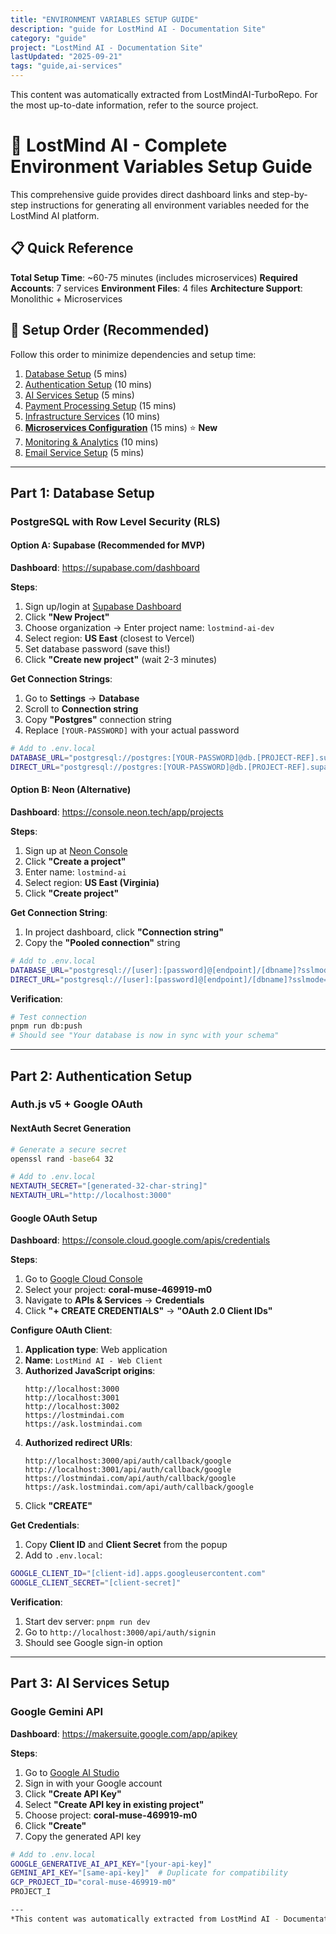 ```yaml
---
title: "ENVIRONMENT VARIABLES SETUP GUIDE"
description: "guide for LostMind AI - Documentation Site"
category: "guide"
project: "LostMind AI - Documentation Site"
lastUpdated: "2025-09-21"
tags: "guide,ai-services"
---
```


<Info>
This content was automatically extracted from LostMindAI-TurboRepo.
For the most up-to-date information, refer to the source project.
</Info>

# 🔐 LostMind AI - Complete Environment Variables Setup Guide

This comprehensive guide provides direct dashboard links and step-by-step instructions for generating all environment variables needed for the LostMind AI platform.

## 📋 Quick Reference

**Total Setup Time**: ~60-75 minutes (includes microservices)
**Required Accounts**: 7 services
**Environment Files**: 4 files
**Architecture Support**: Monolithic + Microservices

## 🚀 Setup Order (Recommended)

Follow this order to minimize dependencies and setup time:

1. [Database Setup](#1-database-setup) (5 mins)
2. [Authentication Setup](#2-authentication-setup) (10 mins)
3. [AI Services Setup](#3-ai-services-setup) (5 mins)
4. [Payment Processing Setup](#4-payment-processing-setup) (15 mins)
5. [Infrastructure Services](#5-infrastructure-services) (10 mins)
6. [**Microservices Configuration**](#55-microservices-configuration) (15 mins) ⭐ **New**
7. [Monitoring & Analytics](#6-monitoring--analytics) (10 mins)
8. [Email Service Setup](#7-email-service-setup) (5 mins)

---

## Part 1: Database Setup

### PostgreSQL with Row Level Security (RLS)

#### Option A: Supabase (Recommended for MVP)

**Dashboard**: https://supabase.com/dashboard

**Steps**:

1. Sign up/login at [Supabase Dashboard](https://supabase.com/dashboard)
2. Click **"New Project"**
3. Choose organization → Enter project name: `lostmind-ai-dev`
4. Select region: **US East** (closest to Vercel)
5. Set database password (save this!)
6. Click **"Create new project"** (wait 2-3 minutes)

**Get Connection Strings**:

1. Go to **Settings** → **Database**
2. Scroll to **Connection string**
3. Copy **"Postgres"** connection string
4. Replace `[YOUR-PASSWORD]` with your actual password

```bash
# Add to .env.local
DATABASE_URL="postgresql://postgres:[YOUR-PASSWORD]@db.[PROJECT-REF].supabase.co:5432/postgres"
DIRECT_URL="postgresql://postgres:[YOUR-PASSWORD]@db.[PROJECT-REF].supabase.co:5432/postgres"
```

#### Option B: Neon (Alternative)

**Dashboard**: https://console.neon.tech/app/projects

**Steps**:

1. Sign up at [Neon Console](https://console.neon.tech)
2. Click **"Create a project"**
3. Enter name: `lostmind-ai`
4. Select region: **US East (Virginia)**
5. Click **"Create project"**

**Get Connection String**:

1. In project dashboard, click **"Connection string"**
2. Copy the **"Pooled connection"** string

```bash
# Add to .env.local
DATABASE_URL="postgresql://[user]:[password]@[endpoint]/[dbname]?sslmode=require"
DIRECT_URL="postgresql://[user]:[password]@[endpoint]/[dbname]?sslmode=require&pgbouncer=true&connect_timeout=10"
```

**Verification**:

```bash
# Test connection
pnpm run db:push
# Should see "Your database is now in sync with your schema"
```

---

## Part 2: Authentication Setup

### Auth.js v5 + Google OAuth

#### NextAuth Secret Generation

```bash
# Generate a secure secret
openssl rand -base64 32

# Add to .env.local
NEXTAUTH_SECRET="[generated-32-char-string]"
NEXTAUTH_URL="http://localhost:3000"
```

#### Google OAuth Setup

**Dashboard**: https://console.cloud.google.com/apis/credentials

**Steps**:

1. Go to [Google Cloud Console](https://console.cloud.google.com)
2. Select your project: **coral-muse-469919-m0**
3. Navigate to **APIs & Services** → **Credentials**
4. Click **"+ CREATE CREDENTIALS"** → **"OAuth 2.0 Client IDs"**

**Configure OAuth Client**:

1. **Application type**: Web application
2. **Name**: `LostMind AI - Web Client`
3. **Authorized JavaScript origins**:
   ```
   http://localhost:3000
   http://localhost:3001
   http://localhost:3002
   https://lostmindai.com
   https://ask.lostmindai.com
   ```
4. **Authorized redirect URIs**:
   ```
   http://localhost:3000/api/auth/callback/google
   http://localhost:3001/api/auth/callback/google
   https://lostmindai.com/api/auth/callback/google
   https://ask.lostmindai.com/api/auth/callback/google
   ```
5. Click **"CREATE"**

**Get Credentials**:

1. Copy **Client ID** and **Client Secret** from the popup
2. Add to `.env.local`:

```bash
GOOGLE_CLIENT_ID="[client-id].apps.googleusercontent.com"
GOOGLE_CLIENT_SECRET="[client-secret]"
```

**Verification**:

1. Start dev server: `pnpm run dev`
2. Go to `http://localhost:3000/api/auth/signin`
3. Should see Google sign-in option

---

## Part 3: AI Services Setup

### Google Gemini API

**Dashboard**: https://makersuite.google.com/app/apikey

**Steps**:

1. Go to [Google AI Studio](https://makersuite.google.com/app/apikey)
2. Sign in with your Google account
3. Click **"Create API Key"**
4. Select **"Create API key in existing project"**
5. Choose project: **coral-muse-469919-m0**
6. Click **"Create"**
7. Copy the generated API key

```bash
# Add to .env.local
GOOGLE_GENERATIVE_AI_API_KEY="[your-api-key]"
GEMINI_API_KEY="[same-api-key]"  # Duplicate for compatibility
GCP_PROJECT_ID="coral-muse-469919-m0"
PROJECT_I

---
*This content was automatically extracted from LostMind AI - Documentation Site. For the most up-to-date information, refer to the source project.*
